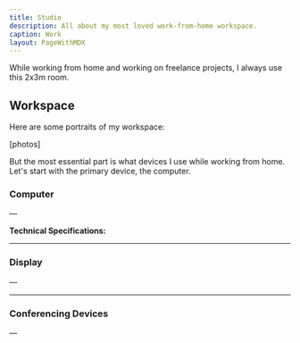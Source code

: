 ```yaml
---
title: Studio
description: All about my most loved work-from-home workspace.
caption: Work
layout: PageWithMDX
---
```


While working from home and working on freelance projects, I always use this 2x3m room.

## Workspace

Here are some portraits of my workspace:

[photos]

But the most essential part is what devices I use while working from home. Let's start with the primary device, the computer.

### Computer

&mdash;

**Technical Specifications:**

---

### Display

&mdash;

---

### Conferencing Devices

&mdash;
